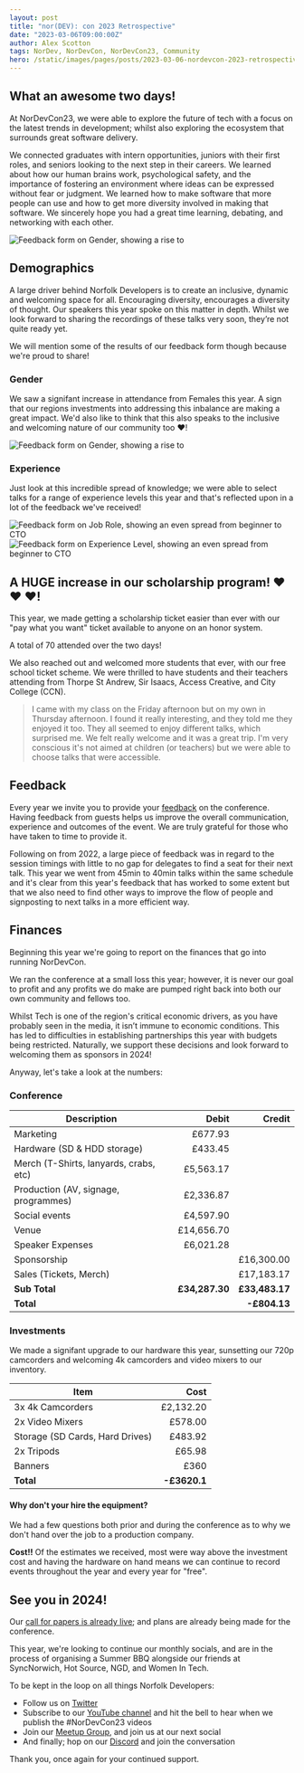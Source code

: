```yaml
---
layout: post
title: "nor(DEV): con 2023 Retrospective"
date: "2023-03-06T09:00:00Z"
author: Alex Scotton
tags: NorDev, NorDevCon, NorDevCon23, Community
hero: /static/images/pages/posts/2023-03-06-nordevcon-2023-retrospective/hero.jpg
---
```


## What an awesome two days!

At NorDevCon23, we were able to explore the future of tech with a focus on the
latest trends in development; whilst also exploring the ecosystem that surrounds
great software delivery.

We connected graduates with intern opportunities, juniors with their first
roles, and seniors looking to the next step in their careers. We learned about
how our human brains work, psychological safety, and the importance of fostering
an environment where ideas can be expressed without fear or judgment. We learned
how to make software that more people can use and how to get more diversity
involved in making that software. We sincerely hope you had a great time
learning, debating, and networking with each other.

![Feedback form on Gender, showing a rise to](/static/images/pages/posts/2023-03-06-nordevcon-2023-retrospective/james-adams-andy-almond.jpg)

## Demographics

A large driver behind Norfolk Developers is to create an inclusive, dynamic and
welcoming space for all. Encouraging diversity, encourages a diversity of
thought. Our speakers this year spoke on this matter in depth. Whilst we look
forward to sharing the recordings of these talks very soon, they’re not quite
ready yet.

We will mention some of the results of our feedback form though because we're
proud to share!

### Gender

We saw a signifant increase in attendance from Females this year. A sign that
our regions investments into addressing this inbalance are making a great
impact. We'd also like to think that this also speaks to the inclusive and
welcoming nature of our community too :heart:!

![Feedback form on Gender, showing a rise to](/static/images/pages/posts/2023-03-06-nordevcon-2023-retrospective/feedback-gender.jpg)

### Experience

Just look at this incredible spread of knowledge; we were able to select talks
for a range of experience levels this year and that's reflected upon in a lot of
the feedback we've received!

![Feedback form on Job Role, showing an even spread from beginner to CTO](/static/images/pages/posts/2023-03-06-nordevcon-2023-retrospective/feedback-job-role.jpg)
![Feedback form on Experience Level, showing an even spread from beginner to CTO](/static/images/pages/posts/2023-03-06-nordevcon-2023-retrospective/feedback-experience.jpg)

## A HUGE increase in our scholarship program! :heart: :heart: :heart:!

This year, we made getting a scholarship ticket easier than ever with our "pay
what you want" ticket available to anyone on an honor system.

A total of 70 attended over the two days!

We also reached out and welcomed more students that ever, with our free school
ticket scheme. We were thrilled to have students and their teachers attending
from Thorpe St Andrew, Sir Isaacs, Access Creative, and City College (CCN).

> I came with my class on the Friday afternoon but on my own in Thursday
> afternoon. I found it really interesting, and they told me they enjoyed it
> too. They all seemed to enjoy different talks, which surprised me.
> We felt really welcome and it was a great trip. I'm very conscious it's not
> aimed at children (or teachers) but we were able to choose talks that were
> accessible.

## Feedback

Every year we invite you to provide your
[feedback](https://forms.gle/n3r9BchQsUAK2qRm9) on the conference. Having
feedback from guests helps us improve the overall communication, experience and
outcomes of the event. We are truly grateful for those who have taken to time to
provide it.

Following on from 2022, a large piece of feedback was in regard to the session
timings with little to no gap for delegates to find a seat for their next talk.
This year we went from 45min to 40min talks within the same schedule and it's
clear from this year's feedback that has worked to some extent but that we also
need to find other ways to improve the flow of people and signposting to next
talks in a more efficient way.

## Finances

Beginning this year we're going to report on the finances that go into running
NorDevCon.

We ran the conference at a small loss this year; however, it is never our goal
to profit and any profits we do make are pumped right back into both our own
community and fellows too.

Whilst Tech is one of the region's critical economic drivers, as you have
probably seen in the media, it isn’t immune to economic conditions. This has led
to difficulties in establishing partnerships this year with budgets being
restricted. Naturally, we support these decisions and look forward to welcoming
them as sponsors in 2024!

Anyway, let's take a look at the numbers:

### Conference

| Description                            |          Debit |         Credit |
| -------------------------------------- | -------------: | -------------: |
| Marketing                              |        £677.93 |                |
| Hardware (SD & HDD storage)            |        £433.45 |                |
| Merch (T-Shirts, lanyards, crabs, etc) |      £5,563.17 |                |
| Production (AV, signage, programmes)   |      £2,336.87 |                |
| Social events                          |      £4,597.90 |                |
| Venue                                  |     £14,656.70 |                |
| Speaker Expenses                       |      £6,021.28 |                |
| Sponsorship                            |                |     £16,300.00 |
| Sales (Tickets, Merch)                 |                |     £17,183.17 |
| **Sub Total**                          | **£34,287.30** | **£33,483.17** |
| **Total**                              |                |   **-£804.13** |

### Investments

We made a signifant upgrade to our hardware this year, sunsetting our 720p
camcorders and welcoming 4k camcorders and video mixers to our inventory.

| Item                            |         Cost |
| ------------------------------- | -----------: |
| 3x 4k Camcorders                |    £2,132.20 |
| 2x Video Mixers                 |      £578.00 |
| Storage (SD Cards, Hard Drives) |      £483.92 |
| 2x Tripods                      |       £65.98 |
| Banners                         |         £360 |
| **Total**                       | **-£3620.1** |

#### Why don't your hire the equipment?

We had a few questions both prior and during the conference as to why we don't
hand over the job to a production company.

**Cost!!** Of the estimates we received, most were way above the investment cost
and having the hardware on hand means we can continue to record events
throughout the year and every year for "free".

## See you in 2024!

Our [call for papers is already live](https://nor.dev/cfp); and plans are
already being made for the conference.

This year, we're looking to continue our monthly socials, and are in the process
of organising a Summer BBQ alongside our friends at SyncNorwich, Hot Source,
NGD, and Women In Tech.

To be kept in the loop on all things Norfolk Developers:

- Follow us on [Twitter](https://nor.dev/twitter)
- Subscribe to our [YouTube channel](https://nor.dev/youtube) and hit the bell to hear when we publish the #NorDevCon23 videos
- Join our [Meetup Group](https://nor.dev/meetup), and join us at our next social
- And finally; hop on our [Discord](https://nor.dev/discord) and join the conversation

Thank you, once again for your continued support.
